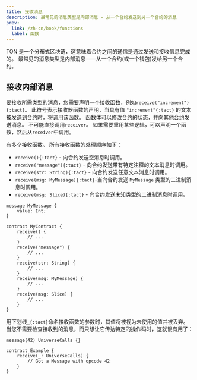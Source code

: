 ```yaml
---
title: 接收消息
description: 最常见的消息类型是内部消息 - 从一个合约发送到另一个合约的消息
prev:
  link: /zh-cn/book/functions
  label: 函数
---
```


TON 是一个分布式区块链，这意味着合约之间的通信是通过发送和接收信息完成的。  最常见的消息类型是内部消息――从一个合约(或一个钱包)发给另一个合约。

## 接收内部消息

要接收所需类型的消息，您需要声明一个接收函数，例如`receive("increment"){:tact}`。 此符号表示接收器函数的声明，当具有值 `"increment"{:tact}` 的文本被发送到合约时，将调用该函数。 函数体可以修改合约的状态，并向其他合约发送消息。 不可能直接调用`receiver`。 如果需要重用某些逻辑，可以声明一个函数，然后从`receiver`中调用。

有多个接收函数。 所有接收函数的处理顺序如下：

- `receive(){:tact}` - 向合约发送空消息时调用。
- `receive("message"){:tact}` - 向合约发送带有特定注释的文本消息时调用。
- `receive(str: String){:tact}` - 向合约发送任意文本消息时调用。
- `receive(msg: MyMessage){:tact}`-当向合约发送 `MyMessage` 类型的二进制消息时调用。
- `receive(msg: Slice){:tact}` - 向合约发送未知类型的二进制消息时调用。

```tact
message MyMessage {
    value: Int;
}

contract MyContract {
    receive() {
        // ...
    }
    receive("message") {
        // ...
    }
    receive(str: String) {
        // ...
    }
    receive(msg: MyMessage) {
        // ...
    }
    receive(msg: Slice) {
        // ...
    }
}
```

用下划线`_{:tact}`命名接收函数的参数时，其值将被视为未使用的值并被丢弃。  当您不需要检查接收到的消息，而只想让它传达特定的操作码时，这就很有用了：

```tact
message(42) UniverseCalls {}

contract Example {
    receive(_: UniverseCalls) {
        // Got a Message with opcode 42
    }
}
```
